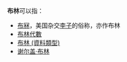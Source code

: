 '''布林'''可以指：
*[[布冧|布冧]]，美国杂交[[李子|李子]]的俗称，亦作布林
*[[布林代數|布林代數]]
*[[布林_(資料類型)|布林 (資料類型)]]
*[[谢尔盖·布林|谢尔盖·布林]]
{{disambig}}
